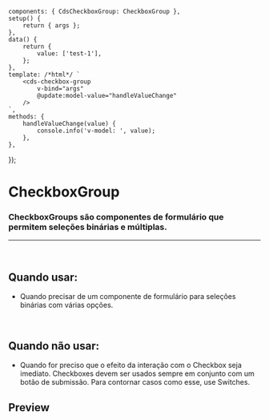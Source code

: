 
<Meta of={CheckboxGroupStories} />

	components: { CdsCheckboxGroup: CheckboxGroup },
	setup() {
		return { args };
	},
	data() {
		return {
			value: ['test-1'],
		};
	},
	template: /*html*/ `
		<cds-checkbox-group
			v-bind="args"
			@update:model-value="handleValueChange"
		/>
	`,
	methods: {
		handleValueChange(value) {
			console.info('v-model: ', value);
		},
	},
});

# CheckboxGroup

### CheckboxGroups são componentes de formulário que permitem seleções binárias e múltiplas.

***

<br />

## Quando usar:

* Quando precisar de um componente de formulário para seleções binárias com várias opções.

<br />

## Quando não usar:

* Quando for preciso que o efeito da interação com o Checkbox seja imediato. Checkboxes devem ser usados sempre em conjunto com um botão de submissão. Para contornar casos como esse, use Switches.

## Preview

<Canvas>
  <Story of={CheckboxGroupStories.CheckboxGroup} />
</Canvas>

<Controls />

